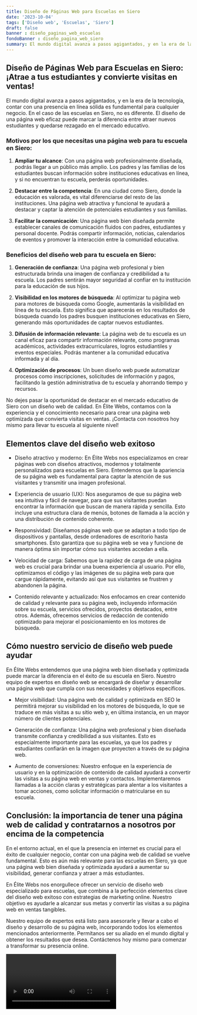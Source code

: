 ```yaml
---
title: Diseño de Páginas Web para Escuelas en Siero
date: '2023-10-04'
tags: ['Diseño web', 'Escuelas', 'Siero']
draft: false
banner : diseño_paginas_web_escuelas
fondoBanner : diseño_pagina_web_siero
summary: El mundo digital avanza a pasos agigantados, y en la era de la tecnología, contar con una presencia en línea sólida es fundamental para cualquier negocio. En el caso de las escuelas en Siero, no es diferente. El diseño de una página web eficaz puede marcar la diferencia entre atraer nuevos estudiantes y quedarse rezagado en el mercado educativo.
---
```


## Diseño de Páginas Web para Escuelas en Siero: ¡Atrae a tus estudiantes y convierte visitas en ventas!

El mundo digital avanza a pasos agigantados, y en la era de la tecnología, contar con una presencia en línea sólida es fundamental para cualquier negocio. En el caso de las escuelas en Siero, no es diferente. El diseño de una página web eficaz puede marcar la diferencia entre atraer nuevos estudiantes y quedarse rezagado en el mercado educativo.

### Motivos por los que necesitas una página web para tu escuela en Siero:

1. **Ampliar tu alcance**: Con una página web profesionalmente diseñada, podrás llegar a un público más amplio. Los padres y las familias de los estudiantes buscan información sobre instituciones educativas en línea, y si no encuentran tu escuela, perderás oportunidades.

2. **Destacar entre la competencia**: En una ciudad como Siero, donde la educación es valorada, es vital diferenciarse del resto de las instituciones. Una página web atractiva y funcional te ayudará a destacar y captar la atención de potenciales estudiantes y sus familias.

3. **Facilitar la comunicación**: Una página web bien diseñada permite establecer canales de comunicación fluidos con padres, estudiantes y personal docente. Podrás compartir información, noticias, calendarios de eventos y promover la interacción entre la comunidad educativa.

### Beneficios del diseño web para tu escuela en Siero:

1. **Generación de confianza**: Una página web profesional y bien estructurada brinda una imagen de confianza y credibilidad a tu escuela. Los padres sentirán mayor seguridad al confiar en tu institución para la educación de sus hijos.

2. **Visibilidad en los motores de búsqueda**: Al optimizar tu página web para motores de búsqueda como Google, aumentarás la visibilidad en línea de tu escuela. Esto significa que aparecerás en los resultados de búsqueda cuando los padres busquen instituciones educativas en Siero, generando más oportunidades de captar nuevos estudiantes.

3. **Difusión de información relevante**: La página web de tu escuela es un canal eficaz para compartir información relevante, como programas académicos, actividades extracurriculares, logros estudiantiles y eventos especiales. Podrás mantener a la comunidad educativa informada y al día.

4. **Optimización de procesos**: Un buen diseño web puede automatizar procesos como inscripciones, solicitudes de información y pagos, facilitando la gestión administrativa de tu escuela y ahorrando tiempo y recursos.

No dejes pasar la oportunidad de destacar en el mercado educativo de Siero con un diseño web de calidad. En Élite Webs, contamos con la experiencia y el conocimiento necesario para crear una página web optimizada que convierta visitas en ventas. ¡Contacta con nosotros hoy mismo para llevar tu escuela al siguiente nivel!

<GifSeo />

<Cta />

## Elementos clave del diseño web exitoso

- Diseño atractivo y moderno: En Élite Webs nos especializamos en crear páginas web con diseños atractivos, modernos y totalmente personalizados para escuelas en Siero. Entendemos que la apariencia de su página web es fundamental para captar la atención de sus visitantes y transmitir una imagen profesional.

- Experiencia de usuario (UX): Nos aseguramos de que su página web sea intuitiva y fácil de navegar, para que sus visitantes puedan encontrar la información que buscan de manera rápida y sencilla. Esto incluye una estructura clara de menús, botones de llamada a la acción y una distribución de contenido coherente.

- Responsividad: Diseñamos páginas web que se adaptan a todo tipo de dispositivos y pantallas, desde ordenadores de escritorio hasta smartphones. Esto garantiza que su página web se vea y funcione de manera óptima sin importar cómo sus visitantes accedan a ella.

- Velocidad de carga: Sabemos que la rapidez de carga de una página web es crucial para brindar una buena experiencia al usuario. Por ello, optimizamos el código y las imágenes de su página web para que cargue rápidamente, evitando así que sus visitantes se frustren y abandonen la página.

- Contenido relevante y actualizado: Nos enfocamos en crear contenido de calidad y relevante para su página web, incluyendo información sobre su escuela, servicios ofrecidos, proyectos destacados, entre otros. Además, ofrecemos servicios de redacción de contenido optimizado para mejorar el posicionamiento en los motores de búsqueda.

## Cómo nuestro servicio de diseño web puede ayudar

En Élite Webs entendemos que una página web bien diseñada y optimizada puede marcar la diferencia en el éxito de su escuela en Siero. Nuestro equipo de expertos en diseño web se encargará de diseñar y desarrollar una página web que cumpla con sus necesidades y objetivos específicos.

- Mejor visibilidad: Una página web de calidad y optimizada en SEO le permitirá mejorar su visibilidad en los motores de búsqueda, lo que se traduce en más visitas a su sitio web y, en última instancia, en un mayor número de clientes potenciales.

- Generación de confianza: Una página web profesional y bien diseñada transmite confianza y credibilidad a sus visitantes. Esto es especialmente importante para las escuelas, ya que los padres y estudiantes confiarán en la imagen que proyecten a través de su página web.

- Aumento de conversiones: Nuestro enfoque en la experiencia de usuario y en la optimización de contenido de calidad ayudará a convertir las visitas a su página web en ventas y contactos. Implementaremos llamadas a la acción claras y estratégicas para alentar a los visitantes a tomar acciones, como solicitar información o matricularse en su escuela.

## Conclusión: la importancia de tener una página web de calidad y contratarnos a nosotros por encima de la competencia

En el entorno actual, en el que la presencia en internet es crucial para el éxito de cualquier negocio, contar con una página web de calidad se vuelve fundamental. Esto es aún más relevante para las escuelas en Siero, ya que una página web bien diseñada y optimizada ayudará a aumentar su visibilidad, generar confianza y atraer a más estudiantes.

En Élite Webs nos enorgullece ofrecer un servicio de diseño web especializado para escuelas, que combina a la perfección elementos clave del diseño web exitoso con estrategias de marketing online. Nuestro objetivo es ayudarle a alcanzar sus metas y convertir las visitas a su página web en ventas tangibles.

Nuestro equipo de expertos está listo para asesorarle y llevar a cabo el diseño y desarrollo de su página web, incorporando todos los elementos mencionados anteriormente. Permítanos ser su aliado en el mundo digital y obtener los resultados que desea. Contáctenos hoy mismo para comenzar a transformar su presencia online.

<Video />

<CtaBot job='Escuelas' city='Siero'/>

<Gmaps query='Siero+españa+maps' />